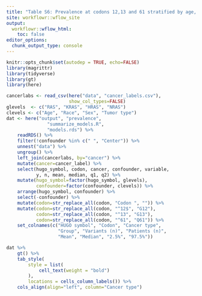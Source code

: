 ```yaml
---
title: "Table S6: Prevalence at codons 12,13 and 61 stratified by age, sex and tumor type"
site: workflowr::wflow_site
output:
  workflowr::wflow_html:
    toc: false
editor_options:
  chunk_output_type: console
---
```


```r
knitr::opts_chunk$set(autodep = TRUE, echo=FALSE)
library(magrittr)
library(tidyverse)
library(gt)
library(here)
```

```r
cancerlabs <- read_csv(here("data", "cancer_labels.csv"),
                       show_col_types=FALSE)
glevels  <- c("RAS", "KRAS", "HRAS", "NRAS")
clevels <- c("Age", "Race", "Sex", "Tumor type")
dat <- here("output", "prevalence",
               "summarize_models.R",
               "models.rds") %>%
    readRDS() %>%
    filter(!confounder %in% c(" ", "Center")) %>%
    unnest("data") %>%
    ungroup() %>%
    left_join(cancerlabs, by="cancer") %>%
    mutate(cancer=cancer_label) %>%
    select(hugo_symbol, codon, cancer, confounder, variable,
           y, n, mean, median, q1, q2) %>%
    mutate(hugo_symbol=factor(hugo_symbol, glevels),
           confounder=factor(confounder, clevels)) %>%
    arrange(hugo_symbol, confounder) %>%
    select(-confounder) %>%
    mutate(codon=str_replace_all(codon, "Codon ", "")) %>%
    mutate(codon=str_replace_all(codon, "^12$", "G12"),
           codon=str_replace_all(codon, "^13", "G13"),
           codon=str_replace_all(codon, "^61", "Q61")) %>%
    set_colnames(c("HUGO symbol", "Codon", "Cancer type",
                   "Group", "Variants (n)", "Patients (n)",
                   "Mean", "Median", "2.5%", "97.5%"))
```

```r
dat %>%
    gt() %>%
    tab_style(
        style = list(
            cell_text(weight = "bold")
        ),
        locations = cells_column_labels()) %>%
    cols_align(align="left", column="Cancer type")
```
